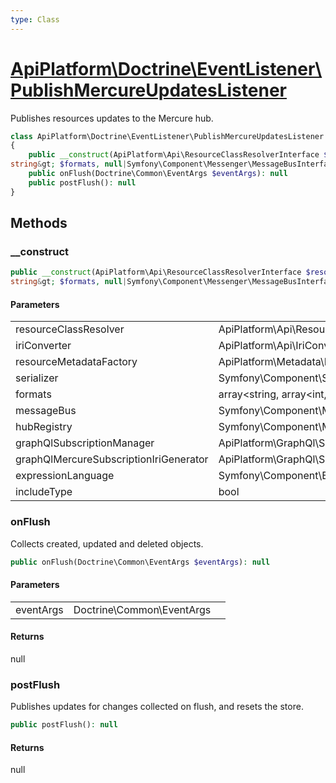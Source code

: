 ```yaml
---
type: Class
---
```


# [ApiPlatform\Doctrine\EventListener\PublishMercureUpdatesListener](/docs/reference/Doctrine/EventListener/PublishMercureUpdatesListener)

Publishes resources updates to the Mercure hub.


```php
class ApiPlatform\Doctrine\EventListener\PublishMercureUpdatesListener
{
    public __construct(ApiPlatform\Api\ResourceClassResolverInterface $resourceClassResolver, ApiPlatform\Api\IriConverterInterface $iriConverter, ApiPlatform\Metadata\Resource\Factory\ResourceMetadataCollectionFactoryInterface $resourceMetadataFactory, Symfony\Component\Serializer\SerializerInterface $serializer, array&lt;string, array&lt;int, string&gt;
string&gt; $formats, null|Symfony\Component\Messenger\MessageBusInterface $messageBus, null|Symfony\Component\Mercure\HubRegistry $hubRegistry, null|ApiPlatform\GraphQl\Subscription\SubscriptionManagerInterface $graphQlSubscriptionManager, null|ApiPlatform\GraphQl\Subscription\MercureSubscriptionIriGeneratorInterface $graphQlMercureSubscriptionIriGenerator, null|Symfony\Component\ExpressionLanguage\ExpressionLanguage $expressionLanguage, bool $includeType)
    public onFlush(Doctrine\Common\EventArgs $eventArgs): null
    public postFlush(): null
}
```
## Methods

### __construct



```php
public __construct(ApiPlatform\Api\ResourceClassResolverInterface $resourceClassResolver, ApiPlatform\Api\IriConverterInterface $iriConverter, ApiPlatform\Metadata\Resource\Factory\ResourceMetadataCollectionFactoryInterface $resourceMetadataFactory, Symfony\Component\Serializer\SerializerInterface $serializer, array&lt;string, array&lt;int, string&gt;
string&gt; $formats, null|Symfony\Component\Messenger\MessageBusInterface $messageBus, null|Symfony\Component\Mercure\HubRegistry $hubRegistry, null|ApiPlatform\GraphQl\Subscription\SubscriptionManagerInterface $graphQlSubscriptionManager, null|ApiPlatform\GraphQl\Subscription\MercureSubscriptionIriGeneratorInterface $graphQlMercureSubscriptionIriGenerator, null|Symfony\Component\ExpressionLanguage\ExpressionLanguage $expressionLanguage, bool $includeType)
```

#### Parameters

<table><tbody>
<tr><td>resourceClassResolver</td><td>ApiPlatform\Api\ResourceClassResolverInterface</td><td></td></tr><tr><td>iriConverter</td><td>ApiPlatform\Api\IriConverterInterface</td><td></td></tr><tr><td>resourceMetadataFactory</td><td>ApiPlatform\Metadata\Resource\Factory\ResourceMetadataCollectionFactoryInterface</td><td></td></tr><tr><td>serializer</td><td>Symfony\Component\Serializer\SerializerInterface</td><td></td></tr><tr><td>formats</td><td>array&lt;string, array&lt;int, string&gt;
string&gt;</td><td></td></tr><tr><td>messageBus</td><td>Symfony\Component\Messenger\MessageBusInterface</td><td></td></tr><tr><td>hubRegistry</td><td>Symfony\Component\Mercure\HubRegistry</td><td></td></tr><tr><td>graphQlSubscriptionManager</td><td>ApiPlatform\GraphQl\Subscription\SubscriptionManagerInterface</td><td></td></tr><tr><td>graphQlMercureSubscriptionIriGenerator</td><td>ApiPlatform\GraphQl\Subscription\MercureSubscriptionIriGeneratorInterface</td><td></td></tr><tr><td>expressionLanguage</td><td>Symfony\Component\ExpressionLanguage\ExpressionLanguage</td><td></td></tr><tr><td>includeType</td><td>bool</td><td></td></tr>
</tbody>
</table>

### onFlush

Collects created, updated and deleted objects.

```php
public onFlush(Doctrine\Common\EventArgs $eventArgs): null
```

#### Parameters

<table><tbody>
<tr><td>eventArgs</td><td>Doctrine\Common\EventArgs</td><td></td></tr>
</tbody>
</table>

#### Returns

null

### postFlush

Publishes updates for changes collected on flush, and resets the store.

```php
public postFlush(): null
```

#### Returns

null
